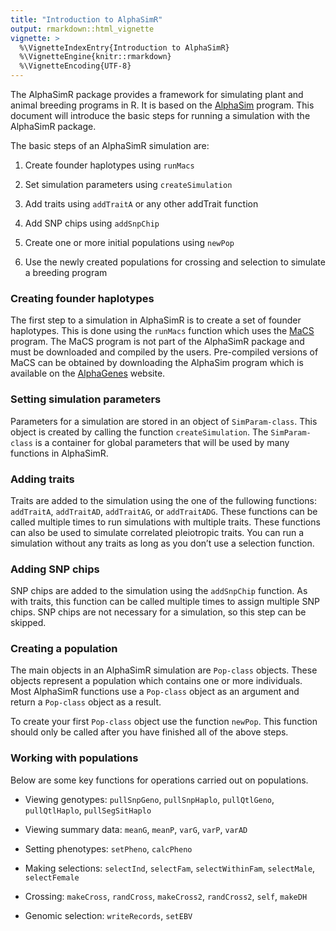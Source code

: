 ```yaml
---
title: "Introduction to AlphaSimR"
output: rmarkdown::html_vignette
vignette: >
  %\VignetteIndexEntry{Introduction to AlphaSimR}
  %\VignetteEngine{knitr::rmarkdown}
  %\VignetteEncoding{UTF-8}
---
```



The AlphaSimR package provides a framework for simulating plant and animal breeding programs in R. It is based on the [AlphaSim](https://dl.sciencesocieties.org/publications/tpg/articles/0/0/plantgenome2016.02.0013) program. This document will introduce the basic steps for running a simulation with the AlphaSimR package.

The basic steps of an AlphaSimR simulation are:

1. Create founder haplotypes using `runMacs`

2. Set simulation parameters using `createSimulation`

3. Add traits using `addTraitA` or any other addTrait function

4. Add SNP chips using `addSnpChip`

5. Create one or more initial populations using `newPop`

6. Use the newly created populations for crossing and selection to simulate a breeding program

### Creating founder haplotypes

The first step to a simulation in AlphaSimR is to create a set of founder haplotypes. This is done using the `runMacs` function which uses the [MaCS](https://github.com/gchen98/macs) program. The MaCS program is not part of the AlphaSimR package and must be downloaded and compiled by the users. Pre-compiled versions of MaCS can be obtained by downloading the AlphaSim program which is available on the [AlphaGenes](http://www.alphagenes.roslin.ed.ac.uk/alphasuite-softwares/alphasim/) website.

### Setting simulation parameters

Parameters for a simulation are stored in an object of `SimParam-class`. This object is created by calling the function `createSimulation`. The `SimParam-class` is a container for global parameters that will be used by many functions in AlphaSimR.

### Adding traits

Traits are added to the simulation using the one of the fullowing functions: `addTraitA`, `addTraitAD`, `addTraitAG`, or `addTraitADG`. These functions can be called multiple times to run simulations with multiple traits. These functions can also be used to simulate correlated pleiotropic traits. You can run a simulation without any traits as long as you don't use a selection function.

### Adding SNP chips

SNP chips are added to the simulation using the `addSnpChip` function. As with traits, this function can be called multiple times to assign multiple SNP chips. SNP chips are not necessary for a simulation, so this step can be skipped.

### Creating a population

The main objects in an AlphaSimR simulation are `Pop-class` objects. These objects represent a population which contains one or more individuals. Most AlphaSimR functions use a `Pop-class` object as an argument and return a `Pop-class` object as a result.

To create your first `Pop-class` object use the function `newPop`. This function should only be called after you have finished all of the above steps.

### Working with populations

Below are some key functions for operations carried out on populations.

* Viewing genotypes: `pullSnpGeno`, `pullSnpHaplo`, `pullQtlGeno`, `pullQtlHaplo`, `pullSegSitHaplo`

* Viewing summary data: `meanG`, `meanP`, `varG`, `varP`, `varAD`

* Setting phenotypes: `setPheno`, `calcPheno`

* Making selections: `selectInd`, `selectFam`, `selectWithinFam`, `selectMale`, `selectFemale`

* Crossing: `makeCross`, `randCross`, `makeCross2`, `randCross2`,
`self`, `makeDH`

* Genomic selection: `writeRecords`, `setEBV`
